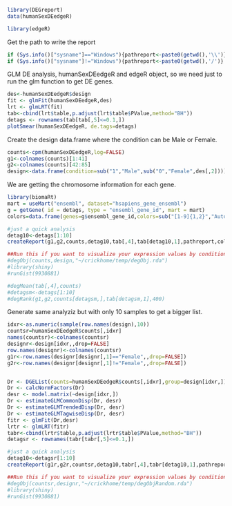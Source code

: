 <!--
%\VignetteEngine{knitr::knitr}
%\VignetteIndexEntry{DEGReport}
-->

```r
library(DEGreport)
data(humanSexDEedgeR)

library(edgeR)
```

Get the path to write the report
```r
if (Sys.info()["sysname"]=="Windows"){pathreport<-paste0(getwd(),'\\')}
if (Sys.info()["sysname"]!="Windows"){pathreport<-paste0(getwd(),'/')}
```


GLM DE analysis, humanSexDEedgeR and edgeR object, so we need just to run the glm function to get DE genes.

```r
des<-humanSexDEedgeR$design
fit <- glmFit(humanSexDEedgeR,des)
lrt <- glmLRT(fit)
tab<-cbind(lrt$table,p.adjust(lrt$table$PValue,method="BH"))
detags <- rownames(tab[tab[,5]<=0.1,])
plotSmear(humanSexDEedgeR, de.tags=detags)
```


Create the design data.frame where the condition can be Male or Female.

```r
counts<-cpm(humanSexDEedgeR,log=FALSE)
g1<-colnames(counts)[1:41]
g2<-colnames(counts)[42:85]
design<-data.frame(condition=sub("1","Male",sub("0","Female",des[,2])))

```


We are getting the chromosome information for each gene.

```r
library(biomaRt)
mart = useMart("ensembl", dataset="hsapiens_gene_ensembl")
g = getGene( id = detags, type = "ensembl_gene_id", mart = mart)
colors=data.frame(genes=g$ensembl_gene_id,colors=sub("[1-9]{1,2}","Autosomic",g$chromosome_name))

#just a quick analysis
detag10<-detags[1:10]
createReport(g1,g2,counts,detag10,tab[,4],tab[detag10,1],pathreport,colors,pop=400)

##Run this if you want to visualize your expression values by condition
#degObj(counts,design,"~/crickhome/temp/degObj.rda")
#library(shiny)
#runGist(9930881)

#degMean(tab[,4],counts)
#detagsm<-detags[1:10]
#degRank(g1,g2,counts[detagsm,],tab[detagsm,1],400)

```


Generate same analyziz but with only 10 samples to get a bigger list.

```r
idxr<-as.numeric(sample(row.names(design),10))
countsr=humanSexDEedgeR$counts[,idxr]
names(countsr)<-colnames(countsr)
designr<-design[idxr,,drop=FALSE]
row.names(designr)<-colnames(countsr)
g1r<-row.names(designr[designr[,1]=="Female",,drop=FALSE])
g2r<-row.names(designr[designr[,1]!="Female",,drop=FALSE])


Dr <- DGEList(counts=humanSexDEedgeR$counts[,idxr],group=design[idxr,])
Dr <- calcNormFactors(Dr)
desr <- model.matrix(~design[idxr,])
Dr <- estimateGLMCommonDisp(Dr, desr)
Dr <- estimateGLMTrendedDisp(Dr, desr)
Dr <- estimateGLMTagwiseDisp(Dr, desr)
fitr <- glmFit(Dr,desr)
lrtr <- glmLRT(fitr)
tabr<-cbind(lrtr$table,p.adjust(lrtr$table$PValue,method="BH"))
detagsr <- rownames(tabr[tabr[,5]<=0.1,])

#just a quick analysis
detag10<-detagsr[1:10]
createReport(g1r,g2r,countsr,detag10,tabr[,4],tabr[detag10,1],pathreport,pop=400,name="random")

##Run this if you want to visualize your expression values by condition
#degObj(countsr,designr,"~/crickhome/temp/degObjRandom.rda")
#library(shiny)
#runGist(9930881)

```


